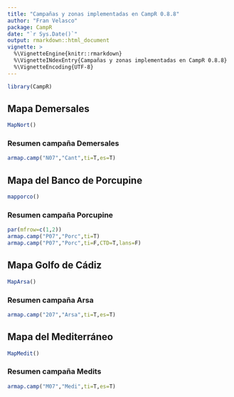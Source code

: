 ```yaml
---
title: "Campañas y zonas implementadas en CampR 0.8.8"
author: "Fran Velasco"
package: CampR
date: "`r Sys.Date()`"
output: rmarkdown::html_document
vignette: >
  %\VignetteEngine{knitr::rmarkdown}
  %\VignetteINdexEntry{Campañas y zonas implementadas en CampR 0.8.8} 
  %\VignetteEncoding{UTF-8}
---
```


```r
library(CampR)
```

 Mapa Demersales 
---------------


```r
MapNort()
```

### Resumen campaña Demersales

```r
armap.camp("N07","Cant",ti=T,es=T)
```

 Mapa del Banco de Porcupine
---------------


```r
mapporco()
```

### Resumen campaña Porcupine

```r
par(mfrow=c(1,2))
armap.camp("P07","Porc",ti=T)
armap.camp("P07","Porc",ti=F,CTD=T,lans=F)
```

 Mapa Golfo de Cádiz 
---------------

```r
MapArsa()
```

### Resumen campaña Arsa
```r
armap.camp("207","Arsa",ti=T,es=T)
```

 Mapa del Mediterráneo
---------------

```r
MapMedit()
```

### Resumen campaña Medits
```r
armap.camp("M07","Medi",ti=T,es=T)
```

